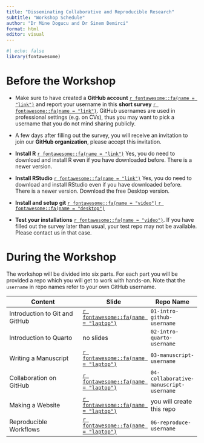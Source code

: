 ```yaml
---
title: "Disseminating Collaborative and Reproducible Research"
subtitle: "Workshop Schedule"
author: "Dr Mine Dogucu and Dr Sinem Demirci"
format: html
editor: visual
---
```


```r
#| echo: false
library(fontawesome)
```

# Before the Workshop

-   Make sure to have created a **GitHub account** <a href = "https://github.com/" target="_blank"> `r fontawesome::fa(name = "link")`</a> and report your username in this **short survey** <a href = "https://forms.office.com/Pages/ResponsePage.aspx?id=_oivH5ipW0yTySEKEdmlwh_yQS1QwCtAhUd1IALGUPFUOUxQOTZNTzZaUUpQTDJOVExPS00xR1VCQi4u" target="_blank"> `r fontawesome::fa(name = "link")`</a>. GitHub usernames are used in professional settings (e.g. on CVs), thus you may want to pick a username that you do not mind sharing publicly.

-   A few days after filling out the survey, you will receive an invitation to join our **GitHub organization**, please accept this invitation.

-   **Install R** <a href = "https://mirror.las.iastate.edu/CRAN/" target="_blank"> `r fontawesome::fa(name = "link")`</a> Yes, you do need to download and install R even if you have downloaded before. There is a newer version.

-   **Install RStudio** <a href = "https://www.rstudio.com/products/rstudio/download/" target="_blank"> `r fontawesome::fa(name = "link")`</a> Yes, you do need to download and install RStudio even if you have downloaded before. There is a newer version. Download the free Desktop version.

-   **Install and setup git** <a href = "https://drive.google.com/file/d/1_I9fOIpBs1Oc1EkFKd-BMe_X2_NpP3um/view?usp=share_link" target="_blank"> `r fontawesome::fa(name = "video")` </a> <a href = "https://disseminate-collaborate-reproduce.github.io/slides/00-install-git.html" target="_blank"> `r fontawesome::fa(name = "desktop")`</a>

-   **Test your installations** <a href = "https://drive.google.com/file/d/1rTOWcau0oTPvxb-pCRHAXIRXikjs3Lyf/view?usp=share_link" target="_blank"> `r fontawesome::fa(name = "video")`</a>. If you have filled out the survey later than usual, your test repo may not be available. Please contact us in that case.

# During the Workshop

The workshop will be divided into six parts. For each part you will be provided a repo which you will get to work with hands-on. Note that the `username` in repo names refer to your own GitHub username.

| Content                        | Slide                                                                                                                                                           | Repo Name                     |
|-----------------------------------------|----------------|----------------|
| Introduction to Git and GitHub | <a href = "https://disseminate-collaborate-reproduce.github.io/slides/01-intro-git.html" target="_blank"> `r fontawesome::fa(name = "laptop")`</a>              | `01-intro-github-username`    |
| Introduction to Quarto         | no slides                                                                                                                                                       | `02-intro-quarto-username`    |
| Writing a Manuscript           | <a href = "https://disseminate-collaborate-reproduce.github.io/slides/03-writing-a-manuscript.html" target="_blank"> `r fontawesome::fa(name = "laptop")`</a>   | `03-manuscript-username`               |
| Collaboration on GitHub        | <a href = "https://disseminate-collaborate-reproduce.github.io/slides/04-collaboration.html" target="_blank"> `r fontawesome::fa(name = "laptop")`</a>          | `04-collaborative-manuscript-username` |
| Making a Website               | <a href = "https://disseminate-collaborate-reproduce.github.io/slides/05-making-a-website.html" target="_blank"> `r fontawesome::fa(name = "laptop")`</a>       | you will create this repo     |
| Reproducible Workflows         | <a href = "https://disseminate-collaborate-reproduce.github.io/slides/06-reproducible-workflows.html" target="_blank"> `r fontawesome::fa(name = "laptop")`</a> | `06-reproduce-username`                |
